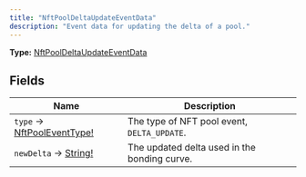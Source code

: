 ```yaml
---
title: "NftPoolDeltaUpdateEventData"
description: "Event data for updating the delta of a pool."
---
```


**Type:** [NftPoolDeltaUpdateEventData](/api-reference/types/nftpooldeltaupdateeventdata)

## Fields

| Name | Description |
|------|-------------|
| `type` → [NftPoolEventType!](/api-reference/types/nftpooleventtype) | The type of NFT pool event, `DELTA_UPDATE`. |
| `newDelta` → [String!](/api-reference/types/string) | The updated delta used in the bonding curve. |

